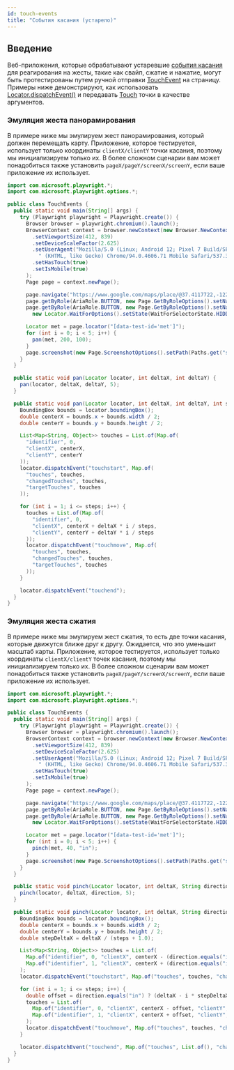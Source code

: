 ```yaml
---
id: touch-events
title: "События касания (устарело)"
---
```


## Введение

Веб-приложения, которые обрабатывают устаревшие [события касания](https://developer.mozilla.org/en-US/docs/Web/API/Touch_events) для реагирования на жесты, такие как свайп, сжатие и нажатие, могут быть протестированы путем ручной отправки [TouchEvent](https://developer.mozilla.org/en-US/docs/Web/API/TouchEvent/TouchEvent) на страницу. Примеры ниже демонстрируют, как использовать [Locator.dispatchEvent()](/api/class-locator.mdx#locator-dispatch-event) и передавать [Touch](https://developer.mozilla.org/en-US/docs/Web/API/Touch) точки в качестве аргументов.

### Эмуляция жеста панорамирования

В примере ниже мы эмулируем жест панорамирования, который должен перемещать карту. Приложение, которое тестируется, использует только координаты `clientX/clientY` точки касания, поэтому мы инициализируем только их. В более сложном сценарии вам может понадобиться также установить `pageX/pageY/screenX/screenY`, если ваше приложение их использует.

```java
import com.microsoft.playwright.*;
import com.microsoft.playwright.options.*;

public class TouchEvents {
  public static void main(String[] args) {
    try (Playwright playwright = Playwright.create()) {
      Browser browser = playwright.chromium().launch();
      BrowserContext context = browser.newContext(new Browser.NewContextOptions()
        .setViewportSize(412, 839)
        .setDeviceScaleFactor(2.625)
        .setUserAgent("Mozilla/5.0 (Linux; Android 12; Pixel 7 Build/SP1A.210812.015) AppleWebKit/537.36" +
          " (KHTML, like Gecko) Chrome/94.0.4606.71 Mobile Safari/537.36")
        .setHasTouch(true)
        .setIsMobile(true)
      );
      Page page = context.newPage();

      page.navigate("https://www.google.com/maps/place/@37.4117722,-122.0713234,15z", new Page.NavigateOptions().setWaitUntil(WaitUntilState.COMMIT));
      page.getByRole(AriaRole.BUTTON, new Page.GetByRoleOptions().setName("Keep using web")).click();
      page.getByRole(AriaRole.BUTTON, new Page.GetByRoleOptions().setName("Keep using web")).waitFor(
        new Locator.WaitForOptions().setState(WaitForSelectorState.HIDDEN));

      Locator met = page.locator("[data-test-id='met']");
      for (int i = 0; i < 5; i++) {
        pan(met, 200, 100);
      }
      page.screenshot(new Page.ScreenshotOptions().setPath(Paths.get("screenshot.png")));
    }
  }

  public static void pan(Locator locator, int deltaX, int deltaY) {
    pan(locator, deltaX, deltaY, 5);
  }

  public static void pan(Locator locator, int deltaX, int deltaY, int steps) {
    BoundingBox bounds = locator.boundingBox();
    double centerX = bounds.x + bounds.width / 2;
    double centerY = bounds.y + bounds.height / 2;

    List<Map<String, Object>> touches = List.of(Map.of(
      "identifier", 0,
      "clientX", centerX,
      "clientY", centerY
    ));
    locator.dispatchEvent("touchstart", Map.of(
      "touches", touches,
      "changedTouches", touches,
      "targetTouches", touches
    ));

    for (int i = 1; i <= steps; i++) {
      touches = List.of(Map.of(
        "identifier", 0,
        "clientX", centerX + deltaX * i / steps,
        "clientY", centerY + deltaY * i / steps
      ));
      locator.dispatchEvent("touchmove", Map.of(
        "touches", touches,
        "changedTouches", touches,
        "targetTouches", touches
      ));
    }

    locator.dispatchEvent("touchend");
  }
}
```

### Эмуляция жеста сжатия

В примере ниже мы эмулируем жест сжатия, то есть две точки касания, которые движутся ближе друг к другу. Ожидается, что это уменьшит масштаб карты. Приложение, которое тестируется, использует только координаты `clientX/clientY` точек касания, поэтому мы инициализируем только их. В более сложном сценарии вам может понадобиться также установить `pageX/pageY/screenX/screenY`, если ваше приложение их использует.

```java
import com.microsoft.playwright.*;
import com.microsoft.playwright.options.*;

public class TouchEvents {
  public static void main(String[] args) {
    try (Playwright playwright = Playwright.create()) {
      Browser browser = playwright.chromium().launch();
      BrowserContext context = browser.newContext(new Browser.NewContextOptions()
        .setViewportSize(412, 839)
        .setDeviceScaleFactor(2.625)
        .setUserAgent("Mozilla/5.0 (Linux; Android 12; Pixel 7 Build/SP1A.210812.015) AppleWebKit/537.36" +
          " (KHTML, like Gecko) Chrome/94.0.4606.71 Mobile Safari/537.36")
        .setHasTouch(true)
        .setIsMobile(true)
      );
      Page page = context.newPage();

      page.navigate("https://www.google.com/maps/place/@37.4117722,-122.0713234,15z", new Page.NavigateOptions().setWaitUntil(WaitUntilState.COMMIT));
      page.getByRole(AriaRole.BUTTON, new Page.GetByRoleOptions().setName("Keep using web")).click();
      page.getByRole(AriaRole.BUTTON, new Page.GetByRoleOptions().setName("Keep using web")).waitFor(
        new Locator.WaitForOptions().setState(WaitForSelectorState.HIDDEN));

      Locator met = page.locator("[data-test-id='met']");
      for (int i = 0; i < 5; i++) {
        pinch(met, 40, "in");
      }
      page.screenshot(new Page.ScreenshotOptions().setPath(Paths.get("screenshot.png")));
    }
  }

  public static void pinch(Locator locator, int deltaX, String direction) {
    pinch(locator, deltaX, direction, 5);
  }

  public static void pinch(Locator locator, int deltaX, String direction, int steps) {
    BoundingBox bounds = locator.boundingBox();
    double centerX = bounds.x + bounds.width / 2;
    double centerY = bounds.y + bounds.height / 2;
    double stepDeltaX = deltaX / (steps + 1.0);

    List<Map<String, Object>> touches = List.of(
      Map.of("identifier", 0, "clientX", centerX - (direction.equals("in") ? deltaX : stepDeltaX), "clientY", centerY),
      Map.of("identifier", 1, "clientX", centerX + (direction.equals("in") ? deltaX : stepDeltaX), "clientY", centerY)
    );
    locator.dispatchEvent("touchstart", Map.of("touches", touches, "changedTouches", touches, "targetTouches", touches));

    for (int i = 1; i <= steps; i++) {
      double offset = direction.equals("in") ? (deltaX - i * stepDeltaX) : (stepDeltaX * (i + 1));
      touches = List.of(
        Map.of("identifier", 0, "clientX", centerX - offset, "clientY", centerY),
        Map.of("identifier", 1, "clientX", centerX + offset, "clientY", centerY)
      );
      locator.dispatchEvent("touchmove", Map.of("touches", touches, "changedTouches", touches, "targetTouches", touches));
    }

    locator.dispatchEvent("touchend", Map.of("touches", List.of(), "changedTouches", List.of(), "targetTouches", List.of()));
  }
}
```

[APIRequest]: /api/class-apirequest.mdx "APIRequest"
[APIRequestContext]: /api/class-apirequestcontext.mdx "APIRequestContext"
[APIResponse]: /api/class-apiresponse.mdx "APIResponse"
[APIResponseAssertions]: /api/class-apiresponseassertions.mdx "APIResponseAssertions"
[Browser]: /api/class-browser.mdx "Browser"
[BrowserContext]: /api/class-browsercontext.mdx "BrowserContext"
[BrowserType]: /api/class-browsertype.mdx "BrowserType"
[CDPSession]: /api/class-cdpsession.mdx "CDPSession"
[Clock]: /api/class-clock.mdx "Clock"
[ConsoleMessage]: /api/class-consolemessage.mdx "ConsoleMessage"
[Dialog]: /api/class-dialog.mdx "Dialog"
[Download]: /api/class-download.mdx "Download"
[ElementHandle]: /api/class-elementhandle.mdx "ElementHandle"
[FileChooser]: /api/class-filechooser.mdx "FileChooser"
[FormData]: /api/class-formdata.mdx "FormData"
[Frame]: /api/class-frame.mdx "Frame"
[FrameLocator]: /api/class-framelocator.mdx "FrameLocator"
[JSHandle]: /api/class-jshandle.mdx "JSHandle"
[Keyboard]: /api/class-keyboard.mdx "Keyboard"
[Locator]: /api/class-locator.mdx "Locator"
[LocatorAssertions]: /api/class-locatorassertions.mdx "LocatorAssertions"
[Mouse]: /api/class-mouse.mdx "Mouse"
[Page]: /api/class-page.mdx "Page"
[PageAssertions]: /api/class-pageassertions.mdx "PageAssertions"
[Playwright]: /api/class-playwright.mdx "Playwright"
[PlaywrightAssertions]: /api/class-playwrightassertions.mdx "PlaywrightAssertions"
[PlaywrightException]: /api/class-playwrightexception.mdx "PlaywrightException"
[Request]: /api/class-request.mdx "Request"
[RequestOptions]: /api/class-requestoptions.mdx "RequestOptions"
[Response]: /api/class-response.mdx "Response"
[Route]: /api/class-route.mdx "Route"
[Selectors]: /api/class-selectors.mdx "Selectors"
[TimeoutError]: /api/class-timeouterror.mdx "TimeoutError"
[Touchscreen]: /api/class-touchscreen.mdx "Touchscreen"
[Tracing]: /api/class-tracing.mdx "Tracing"
[Video]: /api/class-video.mdx "Video"
[WebError]: /api/class-weberror.mdx "WebError"
[WebSocket]: /api/class-websocket.mdx "WebSocket"
[WebSocketFrame]: /api/class-websocketframe.mdx "WebSocketFrame"
[WebSocketRoute]: /api/class-websocketroute.mdx "WebSocketRoute"
[Worker]: /api/class-worker.mdx "Worker"
[Element]: https://developer.mozilla.org/en-US/docs/Web/API/element "Element"
[EvaluationArgument]: /evaluating.mdx#evaluation-argument "EvaluationArgument"
[Promise]: https://developer.mozilla.org/en-US/docs/Web/JavaScript/Reference/Global_Objects/Promise "Promise"
[iterator]: https://developer.mozilla.org/en-US/docs/Web/JavaScript/Reference/Iteration_protocols "Iterator"
[origin]: https://developer.mozilla.org/en-US/docs/Glossary/Origin "Origin"
[selector]: https://developer.mozilla.org/en-US/docs/Web/CSS/CSS_Selectors "selector"
[Serializable]: https://developer.mozilla.org/en-US/docs/Web/JavaScript/Reference/Global_Objects/JSON/stringify#Description "Serializable"
[UIEvent.detail]: https://developer.mozilla.org/en-US/docs/Web/API/UIEvent/detail "UIEvent.detail"
[UnixTime]: https://en.wikipedia.org/wiki/Unix_time "Unix Time"
[xpath]: https://developer.mozilla.org/en-US/docs/Web/XPath "xpath"

[boolean]: https://docs.oracle.com/javase/tutorial/java/nutsandbolts/datatypes.html "boolean"
[byte&#91;&#93;]: https://docs.oracle.com/javase/tutorial/java/nutsandbolts/datatypes.html "byte[]"
[Consumer]: https://docs.oracle.com/javase/8/docs/api/java/util/function/Consumer.html "Consumer"
[Date]: https://docs.oracle.com/javase/8/docs/api/java/util/Date.html "Date"
[double]: https://docs.oracle.com/javase/tutorial/java/nutsandbolts/datatypes.html "double"
[InputStream]: https://docs.oracle.com/javase/8/docs/api/java/io/InputStream.html "InputStream"
[int]: https://docs.oracle.com/javase/tutorial/java/nutsandbolts/datatypes.html "int"
[long]: https://docs.oracle.com/javase/tutorial/java/nutsandbolts/datatypes.html "long"
[JsonObject]: https://www.javadoc.io/doc/com.google.code.gson/gson/latest/com.google.gson/com/google/gson/JsonObject.html "JsonObject"
[List]: https://docs.oracle.com/javase/8/docs/api/java/util/List.html "List"
[Map]: https://docs.oracle.com/javase/8/docs/api/java/util/Map.html "Map"
[null]: https://docs.oracle.com/javase/specs/jls/se8/html/jls-3.html#jls-3.10.7 "null"
[Object]: https://docs.oracle.com/javase/8/docs/api/java/lang/Object.html "Object"
[Path]: https://docs.oracle.com/javase/8/docs/api/java/nio/file/Path.html "Path"
[Pattern]: https://docs.oracle.com/javase/8/docs/api/java/util/regex/Pattern.html "Pattern"
[Predicate]: https://docs.oracle.com/javase/8/docs/api/java/util/function/Predicate.html "Predicate"
[void]: https://docs.oracle.com/javase/tutorial/java/javaOO/methods.html "void"
[Runnable]: https://docs.oracle.com/javase/8/docs/api/java/lang/Runnable.html "Runnable"
[RuntimeException]: https://docs.oracle.com/javase/8/docs/api/java/lang/RuntimeException.html "RuntimeException"
[String]: https://docs.oracle.com/javase/8/docs/api/java/lang/String.html "String"

[all available image tags]: https://mcr.microsoft.com/en-us/product/playwright/java/about "all available image tags"
[Microsoft Artifact Registry]: https://mcr.microsoft.com/en-us/product/playwright/java/about "Microsoft Artifact Registry"
[Dockerfile.noble]: https://github.com/microsoft/playwright-java/blob/main/utils/docker/Dockerfile.noble "Dockerfile.noble"
